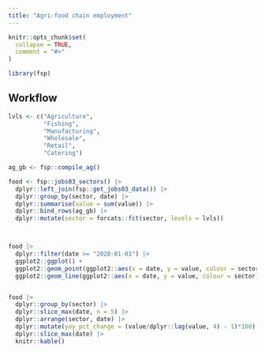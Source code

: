 ```yaml
---
title: "Agri-food chain employment"
---
```


```r
knitr::opts_chunk$set(
  collapse = TRUE,
  comment = "#>"
)
```

```r
library(fsp)
```

## Workflow

```r
lvls <- c("Agriculture",
          "Fishing",
          "Manufacturing",
          "Wholesale",
          "Retail",
          "Catering")

ag_gb <- fsp::compile_ag()

food <- fsp::jobs03_sectors() |> 
  dplyr::left_join(fsp::get_jobs03_data()) |> 
  dplyr::group_by(sector, date) |> 
  dplyr::summarise(value = sum(value)) |> 
  dplyr::bind_rows(ag_gb) |> 
  dplyr::mutate(sector = forcats::fct(sector, levels = lvls))



food |> 
  dplyr::filter(date >= "2020-01-01") |> 
  ggplot2::ggplot() +
  ggplot2::geom_point(ggplot2::aes(x = date, y = value, colour = sector)) +
  ggplot2::geom_line(ggplot2::aes(x = date, y = value, colour = sector))


food |>
  dplyr::group_by(sector) |>
  dplyr::slice_max(date, n = 5) |> 
  dplyr::arrange(sector, date) |> 
  dplyr::mutate(yoy_pct_change = (value/dplyr::lag(value, 4) - 1)*100) |> 
  dplyr::slice_max(date) |> 
  knitr::kable()
  


```

